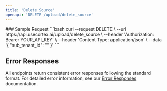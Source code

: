 ```yaml
---
title: 'Delete Source'
openapi: 'DELETE /upload/delete_source'
---
```



<Panel>
  <TableOfContents />
</Panel>
<TryIt />
### Sample Request
```bash
curl --request DELETE \
  --url https://api.usecortex.ai/upload/delete_source \
  --header 'Authorization: Bearer YOUR_API_KEY' \
  --header 'Content-Type: application/json' \
  --data '{
  "sub_tenant_id": ""
}'
  ```



## Error Responses

All endpoints return consistent error responses following the standard format. For detailed error information, see our [Error Responses](/api-reference/error-responses) documentation.

